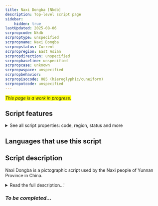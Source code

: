 ```yaml
---
title: Naxi Dongba [Nkdb]
description: Top-level script page
sidebar:
    hidden: true
lastUpdated: 2025-08-06
scrpropcode: Nkdb
scrproptype: unspecified
scrpropname: Naxi Dongba
scrpropstatus: Current
scrpropregion: East Asian
scrpropdirection: unspecified
scrpropbaseline: unspecified
scrpropcase: unknown
scrpropwspace: unspecified
scrpropbehavior: 
scrpropisocode: 085 (hieroglyphic/cuneiform)
scrpropotcode: unspecified
---
```


<span style='background-color:yellow'>_This page is a work in progress._</span>


## Script features

<details>
<summary> See all script properties: code, region, status and more</summary>
<ScriptInfo />
</details>

## Languages that use this script

<WsList script='Nkdb' wsMax='5' />

## Script description

Naxi Dongba is a pictographic script used by the Naxi people of Yunnan Province in China.

<details><summary>Read the full description...'</summary>_Not yet available._</details>

### _To be completed..._

